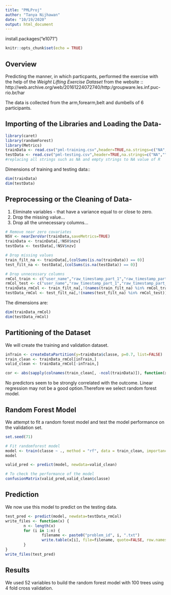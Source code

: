 ---
title: "PMLProj"
author: "Tanya Nijhawan"
date: "10/19/2020"
output: html_document
---
install.packages("e1071")

```{r setup, include=FALSE}
knitr::opts_chunk$set(echo = TRUE)
```

## Overview

Predicting the manner, in which particpants,  performed the exercise with the help of the _Weight Lifting Exercise Dataset_ from the website :: http://web.archive.org/web/20161224072740/http:/groupware.les.inf.puc-rio.br/har

The data is collected from the arm,forearm,belt and dumbells of 6 participants.

## Importing of the Libraries and Loading the Data-

```{r}
library(caret)
library(randomForest)
library(Metrics)
trainData <- read.csv("pml-training.csv",header=TRUE,na.strings=c("NA",""))
testData <- read.csv("pml-testing.csv",header=TRUE,na.strings=c("NA",""))
#replacing all strings such as NA and empty strings to NA value of R
```

Dimensions of training and testing data::
```{r}
dim(trainData)
dim(testData)

```

## Preprocessing or the Cleaning of Data-

1. Eliminate variables - that have a variance equal to or close to zero.
2. Drop the missing value...
3. Drop all the unnecessary columns...
```{r}
# Remove near zero covariates
NSV <- nearZeroVar(trainData,saveMetrics=TRUE)
trainData <- trainData[,!NSV$nzv]
testData <- testData[,!NSV$nzv]

# Drop missing values
train_filt_na <- trainData[,(colSums(is.na(trainData)) == 0)]
test_filt_na <- testData[,(colSums(is.na(testData)) == 0)]

# Drop unnecessary columns
rmCol_train <- c("user_name","raw_timestamp_part_1","raw_timestamp_part_2","cvtd_timestamp","num_window")
rmCol_test <- c("user_name","raw_timestamp_part_1","raw_timestamp_part_2","cvtd_timestamp","num_window","problem_id")
trainData_rmCol <- train_filt_na[,!(names(train_filt_na) %in% rmCol_train)]
testData_rmCol <- test_filt_na[,!(names(test_filt_na) %in% rmCol_test)]

```
The dimensions are:
```{r}
dim(trainData_rmCol)
dim(testData_rmCol)
```

## Partitioning of the Dataset

We will create the training and validation dataset.

```{r}
inTrain <- createDataPartition(y=trainData$classe, p=0.7, list=FALSE)
train_clean <- trainData_rmCol[inTrain,]
valid_clean <- trainData_rmCol[-inTrain,]
```

```{r}
cor <- abs(sapply(colnames(train_clean[, -ncol(trainData)]), function(x) cor(as.numeric(train_clean[, x]), as.numeric(train_clean$classe), method = "spearman")))
```
No predictors seem to be strongly correlated with the outcome. Linear regression may not be a good option.Therefore we select random forest model.

## Random Forest Model

We attempt to fit a random forest model and test the model performance on the validation set.
```{r}
set.seed(71)

# Fit randomforest model
model <- train(classe ~ ., method = "rf", data = train_clean, importance = TRUE, trControl = trainControl(method = "cv", number = 4))
model
```


```{r}
valid_pred <- predict(model, newdata=valid_clean)

# To check the performance of the model
confusionMatrix(valid_pred,valid_clean$classe)
```

## Prediction

We now use this model to predict on the testing data.

```{r}
test_pred <- predict(model, newdata=testData_rmCol)
write_files <- function(x) {
        n <- length(x)
        for (i in 1:n) {
                filename <- paste0("problem_id", i, ".txt")
                write.table(x[i], file=filename, quote=FALSE, row.names=FALSE,col.names=FALSE)
        }
}
write_files(test_pred)

```


## Results

We used 52 variables to build the random forest model with 100 trees using 4 fold cross validation. 











